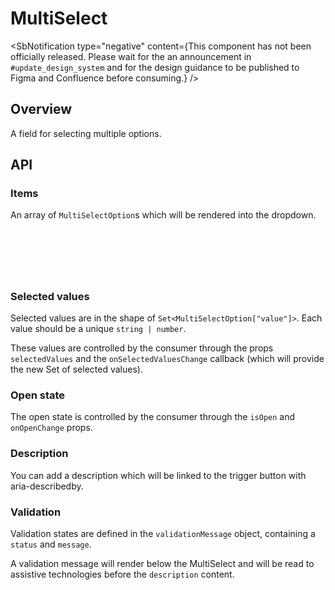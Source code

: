 
<Meta of={MultiSelectStories} />

# MultiSelect

<ResourceLinks
  sourceCode="https://github.com/cultureamp/kaizen-design-system/tree/main/packages/components/src/MultiSelect"
  designGuidelines="https://cultureamp.atlassian.net/wiki/spaces/DesignSystem/pages/3081896474/Select"
  className="!mb-8"
/>

<SbNotification
  type="negative"
  content={<span>This component has not been officially released. Please wait for the an announcement in <code>#update_design_system</code> and for the design guidance to be published to Figma and Confluence before consuming.</span>}
/>

<Installation
  installCommand="yarn add @kaizen/components"
  importStatement='import { MultiSelect } from "@kaizen/components"'
/>

## Overview

A field for selecting multiple options.

<Canvas of={MultiSelectStories.Playground} />
<Controls of={MultiSelectStories.Playground} />

## API

### Items

An array of `MultiSelectOption`s which will be rendered into the dropdown.

```ts
export type MultiSelectOption = {
  label: string
  // Used for "value" attribute in option - must be unique
  value: string | number
}

```

<Canvas of={MultiSelectStories.Items} />

### Selected values

Selected values are in the shape of `Set<MultiSelectOption["value"]>`.
Each value should be a unique `string | number`.

These values are controlled by the consumer through the props `selectedValues` and
the `onSelectedValuesChange` callback (which will provide the new Set of selected values).

<Canvas of={MultiSelectStories.SelectedValues} />

### Open state

The open state is controlled by the consumer through the `isOpen` and `onOpenChange` props.

<Canvas of={MultiSelectStories.OpenState} />

### Description

You can add a description which will be linked to the trigger button with aria-describedby.

<Canvas of={MultiSelectStories.Description} />

### Validation

Validation states are defined in the `validationMessage` object, containing a `status` and `message`.

<Canvas of={MultiSelectStories.ValidationMessage} />

A validation message will render below the MultiSelect and will be read to assistive technologies before the `description` content.

<Canvas of={MultiSelectStories.ValidationMessageWithDescription} />
